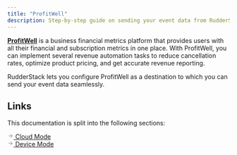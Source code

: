 ```yaml
---
title: "ProfitWell"
description: Step-by-step guide on sending your event data from RudderStack to ProfitWell.
---
```


[**ProfitWell**](https://www.profitwell.com/) is a business financial metrics platform that provides users with all their financial and subscription metrics in one place. With ProfitWell, you can implement several revenue automation tasks to reduce cancellation rates, optimize product pricing, and get accurate revenue reporting.

RudderStack lets you configure ProfitWell as a destination to which you can send your event data seamlessly.

## Links

This documentation is split into the following sections:

<!--{% page-ref page="profitwell-cloud-mode.md" %}-->

<a class="pageRef" href="profitwell-cloud-mode/">
  <div class="pageRefInner">
    <span class="pageRefArrow">
      <svg
        preserveAspectRatio="xMidYMid meet"
        height="1em"
        width="1em"
        fill="none"
        xmlns="http://www.w3.org/2000/svg"
        viewBox="0 0 24 24"
        strokeWidth="2"
        strokeLinecap="round"
        strokeLinejoin="round"
        stroke="currentColor"
        class="rightRefArrow"
      >
        <g>
          <line x1="5" y1="12" x2="19" y2="12"></line>
          <polyline points="12 5 19 12 12 19"></polyline>
        </g>
      </svg>
    </span>
    <span class="mainRefText">
      Cloud Mode
    </span>
  </div>
</a>

<!--{% page-ref page="profitwell-web-device-mode.md" %}-->

<a class="pageRef" href="profitwell-web-device-mode/">
  <div class="pageRefInner">
    <span class="pageRefArrow">
      <svg
        preserveAspectRatio="xMidYMid meet"
        height="1em"
        width="1em"
        fill="none"
        xmlns="http://www.w3.org/2000/svg"
        viewBox="0 0 24 24"
        strokeWidth="2"
        strokeLinecap="round"
        strokeLinejoin="round"
        stroke="currentColor"
        class="rightRefArrow"
      >
        <g>
          <line x1="5" y1="12" x2="19" y2="12"></line>
          <polyline points="12 5 19 12 12 19"></polyline>
        </g>
      </svg>
    </span>
    <span class="mainRefText">
      Device Mode
    </span>
  </div>
</a>



